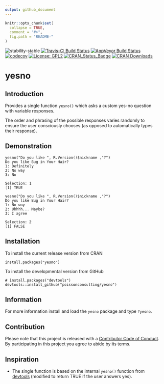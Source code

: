 ```yaml
---
output: github_document
---
```


<!-- README.md is generated from README.Rmd. Please edit that file -->

```r
knitr::opts_chunk$set(
  collapse = TRUE,
  comment = "#>",
  fig.path = "README-"
)
```

![stability-stable](https://img.shields.io/badge/stability-stable-green.svg)
[![Travis-CI Build Status](https://travis-ci.org/poissonconsulting/yesno.svg?branch=master)](https://travis-ci.org/poissonconsulting/yesno)
[![AppVeyor Build Status](https://ci.appveyor.com/api/projects/status/github/poissonconsulting/yesno?branch=master&svg=true)](https://ci.appveyor.com/project/poissonconsulting/yesno)
[![codecov](https://codecov.io/gh/poissonconsulting/yesno/branch/master/graph/badge.svg)](https://codecov.io/gh/poissonconsulting/yesno)
[![License: GPL2](https://img.shields.io/badge/License-GPL2-blue.svg)](https://www.gnu.org/licenses/old-licenses/gpl-2.0.en.html)
[![CRAN_Status_Badge](http://www.r-pkg.org/badges/version/yesno)](https://cran.r-project.org/package=yesno)
[![CRAN Downloads](http://cranlogs.r-pkg.org/badges/grand-total/yesno)](https://cran.r-project.org/package=yesno)

# yesno

## Introduction

Provides a single function `yesno()` which asks a custom yes-no question with variable responses.

The order and phrasing of the possible responses varies randomly to ensure the user consciously chooses (as opposed to automatically types their response).

## Demonstration

```
yesno("Do you like ", R.Version()$nickname ,"?")
Do you like Bug in Your Hair?
1: Definitely
2: No way
3: No

Selection: 1
[1] TRUE

yesno("Do you like ", R.Version()$nickname ,"?")
Do you like Bug in Your Hair?
1: No way
2: Uhhhh... Maybe?
3: I agree

Selection: 2
[1] FALSE
```

## Installation

To install the current release version from CRAN
```
install.packages("yesno")
```

To install the developmental version from GitHub
```
# install.packages("devtools")
devtools::install_github("poissonconsulting/yesno")
```

## Information

For more information install and load the `yesno` package and type `?yesno`.

## Contribution

Please note that this project is released with a [Contributor Code of Conduct](CONDUCT.md). 
By participating in this project you agree to abide by its terms.

## Inspiration

- The single function is based on the internal `yesno()` function from [devtools](https://github.com/hadley/devtools) (modified to return TRUE if the user answers yes).
